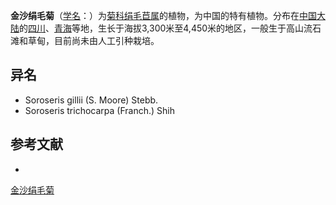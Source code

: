 {{Speciesbox
| name = 金沙绢毛菊
| status = 
| status_system = 
| image = 
| genus = Soroseris
| species = gillii
| authority = (S. Moore) Stebbins in Mem.
}}

'''金沙绢毛菊'''（[[学名|学名]]：{{lang|la|''Soroseris gillii''}}）为[[菊科|菊科]][[绢毛苣属|绢毛苣属]]的植物，为中国的特有植物。分布在[[中国大陆|中国大陆]]的[[四川|四川]]、[[青海|青海]]等地，生长于海拔3,300米至4,450米的地区，一般生于高山流石滩和草甸，目前尚未由人工引种栽培。

== 异名 ==
* Soroseris gillii (S. Moore) Stebb.
* Soroseris trichocarpa (Franch.) Shih

== 参考文献 ==
<div class="references-small">
* {{cite web| url =http://www.bioinfo.cn/db05/KmzwSpecies.php?action=view&id=4770| title =金沙绢毛菊| work =《中国高等植物数据库全库》| publisher =中国科学院微生物研究所| author =昆明植物研究所| accessdate =2009-02-25| deadurl =yes| archiveurl =https://web.archive.org/web/20160305081130/http://www.bioinfo.cn/db05/KmzwSpecies.php?action=view&id=4770| archivedate =2016-03-05}}
</div>
{{Taxonbar|from=Q15231432}}

[[Category:绢毛苣属|金沙绢毛菊]]


{{植物小作品}}